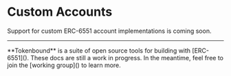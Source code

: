 
# Custom Accounts

Support for custom ERC-6551 account implementations is coming soon.

---

<Callout emoji="✍🏽">
  **Tokenbound** is a suite of open source tools for building with [ERC-6551]().
  These docs are still a work in progress. In the meantime, feel free to join
  the [working group]() to learn more.
</Callout>
